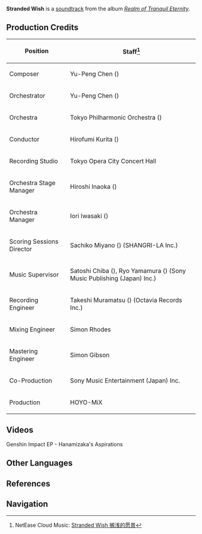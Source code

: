 {{Soundtrack Infobox
|title          =
|image          = Realm of Tranquil Eternity.jpg
|album          = Realm of Tranquil Eternity
|disc           = 2
|number         = 51
|featured       =
|featured2      =
|featured3      =
|featured_disc  =
|featured_disc2 =
|featured_disc3 =
|youtube_id     = 9xtAKakzZDs
|youtube_time   = 1869
|spotify_id     = 3g8CxaHlAyiuR1j9Mimrv2
|played_in      = Nazuchi Beach; Fort Mumei
|during         = [[Nazuchi Beach]], [[Fort Mumei]]
|domain         =
|previous       = Caress of the Spirit
|next           = Busy Silhouettes
}}
{{Description|In a land ravaged by war, the remnants of hopes people once had remain stranded.|[https://twitter.com/genshinimpact/status/1453209841548288000 Twitter]}}
'''Stranded Wish''' is a [[soundtrack]] from the album ''[[Realm of Tranquil Eternity]]''.

==Production Credits==
{| class="wikitable" style="text-align:left; height:0.5em"
! Position
! Staff<ref>NetEase Cloud Music: [https://music.163.com/#/song?id=1879098421 Stranded Wish 搁浅的愿景]</ref>
|-
! Composer
| Yu-Peng Chen ({{Lang|zh=陈致逸|mini=1}})
|-
! Orchestrator
| Yu-Peng Chen ({{Lang|zh=陈致逸|mini=1}})
|-
! Orchestra
| Tokyo Philharmonic Orchestra ({{Lang|ja=東京フィルハーモニー交響楽団|mini=1}})
|-
! Conductor
| Hirofumi Kurita ({{Lang|ja=栗田博文|mini=1}})
|-
! Recording Studio
| Tokyo Opera City Concert Hall
|-
! Orchestra Stage Manager
| Hiroshi Inaoka ({{Lang|ja=稲岡宏司|mini=1}})
|-
! Orchestra Manager
| Iori Iwasaki ({{Lang|ja=岩崎井織|mini=1}})
|-
! Scoring Sessions Director
| Sachiko Miyano ({{Lang|ja=宮野幸子|mini=1}}) (SHANGRI-LA Inc.)
|-
! Music Supervisor
| Satoshi Chiba ({{Lang|ja=千葉智史|mini=1}}), Ryo Yamamura ({{Lang|ja=山村涼|mini=1}}) (Sony Music Publishing (Japan) Inc.)
|-
! Recording Engineer
| Takeshi Muramatsu ({{Lang|ja=村松健|mini=1}}) (Octavia Records Inc.)
|-
! Mixing Engineer
| Simon Rhodes
|-
! Mastering Engineer
| Simon Gibson
|-
! Co-Production
| Sony Music Entertainment (Japan) Inc.
|-
! Production
| HOYO-MiX
|}

==Videos==
<gallery hideaddbutton="true" captionalign="center">
Genshin Impact EP - Hanamizaka's Aspirations
</gallery>

==Other Languages==
{{Other Languages
|default_hidden = 1
|en      = Stranded Wish
|zhs     = 搁浅的愿景
|zhs_rm  = Gēqiǎn de Yuànjǐng
|zht     = 擱淺的願景
|zht_rm  = Gēqiǎn de Yuànjǐng
|ja      = 擱坐した願い
|ja_rm   = Kakuza-shita Negai
}}

==References==
{{Reflist}}

==Navigation==
{{Soundtrack Navbox|Realm of Tranquil Eternity}}